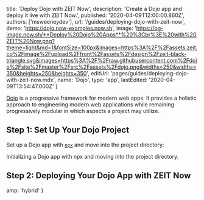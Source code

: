 
  title: 'Deploy Dojo with ZEIT Now',
  description: 'Create a Dojo app and deploy it live with ZEIT Now.',
  published: '2020-04-09T12:00:00.860Z',
  authors: ['msweeneydev'],
  url: '/guides/deploying-dojo-with-zeit-now',
  demo: 'https://dojo.now-examples.now.sh',
  image:
    'https://og-image.now.sh/**Deploy%20Dojo%20Apps**%20%3Cbr%3E%20with%20ZEIT%20Now.png?theme=light&md=1&fontSize=100px&images=https%3A%2F%2Fassets.zeit.co%2Fimage%2Fupload%2Ffront%2Fassets%2Fdesign%2Fzeit-black-triangle.svg&images=https%3A%2F%2Fraw.githubusercontent.com%2Fdojo%2Fsite%2Fmaster%2Fsrc%2Fassets%2Fdojo.png&widths=250&widths=350&heights=250&heights=350',
  editUrl: 'pages/guides/deploying-dojo-with-zeit-now.mdx',
  name: 'Dojo',
  type: 'app',
  lastEdited: '2020-04-09T13:54:47.000Z'
}

[Dojo](https://dojo.io/home) is a progressive framework for modern web apps. It provides a holistic approach to engineering modern web applications while remaining progressively modular in which aspects a project may utilize.

## Step 1: Set Up Your Dojo Project

Set up a Dojo app with [`npx`](https://www.npmjs.com/package/npx) and move into the project directory:

<Snippet dark text="npx dojo create app --name my-dojo-app && cd my-dojo-app" />
<Caption>Initializing a Dojo app with <Link href="https://www.npmjs.com/package/npx">npx</Link> and moving into the project directory.</Caption>

## Step 2: Deploying Your Dojo App with ZEIT Now

<DeploySection meta={meta} />


  amp: 'hybrid'
}
